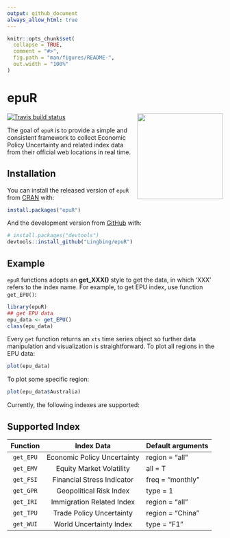 ```yaml
---
output: github_document
always_allow_html: true
---
```


<!-- README.md is generated from README.Rmd. Please edit that file -->

```r
knitr::opts_chunk$set(
  collapse = TRUE,
  comment = "#>",
  fig.path = "man/figures/README-",
  out.width = "100%"
)
```

# epuR
<img src="https://github.com/Lingbing/epuR/blob/master/logo.png?raw=true" height="200" align="right" />


<!-- badges: start -->
[![Travis build status](https://travis-ci.org/Lingbing/epuR.svg?branch=master)](https://travis-ci.org/Lingbing/epuR)
<!-- badges: end -->

The goal of `epuR` is to provide a simple and consistent framework to collect Economic Policy Uncertainty and related index data from their official web locations in real time.

## Installation

You can install the released version of `epuR` from [CRAN](https://CRAN.R-project.org) with:

``` r
install.packages("epuR")
```

And the development version from [GitHub](https://github.com/) with:

``` r
# install.packages("devtools")
devtools::install_github("Lingbing/epuR")
```
## Example

`epuR` functions adopts an **get_XXX()** style to get the data, in which 'XXX' refers to the index name. For example, to get EPU index, use function `get_EPU()`:

```r
library(epuR)
## get EPU data
epu_data <- get_EPU()
class(epu_data)
```

Every `get` function returns an `xts` time series object so further data manipulation and visualization is straightforward. To plot all regions in the EPU data:

```r
plot(epu_data)
```

To plot some specific region:
```r
plot(epu_data$Australia)
```

Currently, the following indexes are supported: 

## Supported Index

|  Function |          Index Data         | Default arguments |
|:---------:|:---------------------------:|-------------------|
| `get_EPU` | Economic Policy Uncertainty | region = "all"    |
| `get_EMV` | Equity Market Volatility    | all = T           |
| `get_FSI` | Financial Stress Indicator  | freq = "monthly"  |
| `get_GPR` | Geopolitical Risk Index     | type = 1          |
| `get_IRI` | Immigration Related Index   | region = "all"    |
| `get_TPU` | Trade Policy Uncertainty    | region = "China"  |
| `get_WUI` | World Uncertainty Index     | type = "F1"       |


























